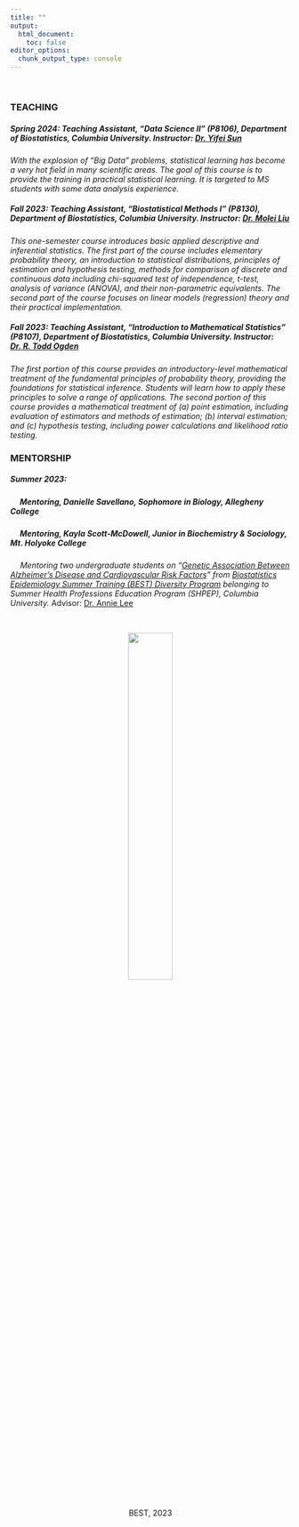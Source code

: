 ```yaml
---
title: ""
output:
  html_document: 
    toc: false
editor_options: 
  chunk_output_type: console
---
```


&nbsp;

### TEACHING

##### Spring 2024: Teaching Assistant, “Data Science II” (P8106), Department of Biostatistics, Columbia University. Instructor: [Dr. Yifei Sun](https://www.publichealth.columbia.edu/profile/yifei-sun-phd)

*With the explosion of “Big Data” problems, statistical learning has become a very hot field in many scientific areas. The goal of this course is to provide the training in practical statistical learning. It is targeted to MS students with some data analysis experience.*

##### Fall 2023: Teaching Assistant, “Biostatistical Methods I” (P8130), Department of Biostatistics, Columbia University. Instructor: [Dr. Molei Liu](https://moleibobliu.github.io/)

*This one-semester course introduces basic applied descriptive and inferential statistics. The first part of the course includes elementary probability theory, an introduction to statistical distributions, principles of estimation and hypothesis testing, methods for comparison of discrete and continuous data including chi-squared test of independence, t-test, analysis of variance (ANOVA), and their non-parametric equivalents. The second part of the course focuses on linear models (regression) theory and their practical implementation.*

##### Fall 2023: Teaching Assistant, “Introduction to Mathematical Statistics” (P8107), Department of Biostatistics, Columbia University. Instructor: [Dr. R. Todd Ogden](https://www.publichealth.columbia.edu/profile/r-todd-ogden-phd)

*The first portion of this course provides an introductory-level mathematical treatment of the fundamental principles of probability theory, providing the foundations for statistical inference. Students will learn how to apply these principles to solve a range of applications. The second portion of this course provides a mathematical treatment of (a) point estimation, including evaluation of estimators and methods of estimation; (b) interval estimation; and (c) hypothesis testing, including power calculations and likelihood ratio testing.*

### MENTORSHIP

##### Summer 2023: 

##### &emsp; Mentoring, Danielle Savellano, Sophomore in Biology, Allegheny College

##### &emsp; Mentoring, Kayla Scott-McDowell, Junior in Biochemistry & Sociology, Mt. Holyoke College

&emsp; *Mentoring two undergraduate students on "[Genetic Association Between Alzheimer’s Disease and Cardiovascular Risk Factors](teaching/BEST_poster.pdf)" from [Biostatistics Epidemiology Summer Training (BEST) Diversity Program](https://www.publichealth.columbia.edu/research/programs/biostatistics-epidemiology-summer-training/about) belonging to Summer Health Professions Education Program (SHPEP), Columbia University.* Advisor: [Dr. Annie Lee](https://blogs.cuit.columbia.edu/ajl2199/)

&nbsp;

<div style="text-align: center;">
  <img src="images/llab_best2.jpg" style="width: 40%;" />
  <p style="text-align: center; font-weight: light;">BEST, 2023</p>
</div>

&nbsp;